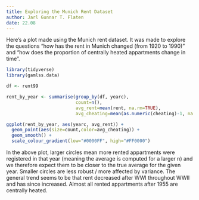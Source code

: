 ```yaml
---
title: Exploring the Munich Rent Dataset
author: Jarl Gunnar T. Flaten
date: 22.08
---
```


Here's a plot made using the Munich rent dataset. It was made to explore the questions "how has the rent in Munich changed (from 1920 to 1990)" and "how does the proportion of centrally heated appartments change in time".

```r
library(tidyverse)
library(gamlss.data)

df <- rent99

rent_by_year <- summarise(group_by(df, yearc),
                          count=n(),
                          avg_rent=mean(rent, na.rm=TRUE),
                          avg_cheating=mean(as.numeric(cheating)-1, na.rm=TRUE))

ggplot(rent_by_year, aes(yearc, avg_rent)) +
  geom_point(aes(size=count,color=avg_cheating)) +
  geom_smooth() +
  scale_colour_gradient(low="#0000FF", high="#FF0000") 
```

In the above plot, larger circles mean more rented appartments were registered in that year (meaning the average is computed for a larger n) and we therefore expect them to be closer to the true average for the given year. Smaller circles are less robust / more affected by variance. The general trend seems to be that rent decreased after WWI throughout WWII and has since increased. Almost all rented appartments after 1955 are centrally heated.